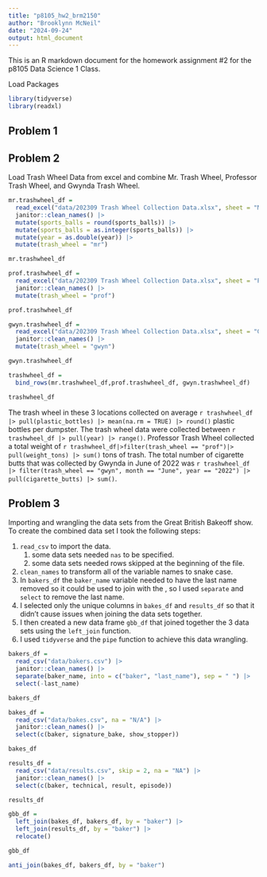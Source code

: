 ```yaml
---
title: "p8105_hw2_brm2150"
author: "Brooklynn McNeil"
date: "2024-09-24"
output: html_document
---
```


This is an R markdown document for the homework assignment #2 for the p8105 Data Science 1 Class.

Load Packages

```r
library(tidyverse)
library(readxl)
```

## Problem 1

## Problem 2

Load Trash Wheel Data from excel and combine Mr. Trash Wheel, Professor Trash Wheel, and Gwynda Trash Wheel.

```r
mr.trashwheel_df = 
  read_excel("data/202309 Trash Wheel Collection Data.xlsx", sheet = "Mr. Trash Wheel", range = "A2:N586", na = "") |>
  janitor::clean_names() |>
  mutate(sports_balls = round(sports_balls)) |>
  mutate(sports_balls = as.integer(sports_balls)) |>
  mutate(year = as.double(year)) |>
  mutate(trash_wheel = "mr")

mr.trashwheel_df

prof.trashwheel_df =  
  read_excel("data/202309 Trash Wheel Collection Data.xlsx", sheet = "Professor Trash Wheel", range = "A2:M108", na = "") |>
  janitor::clean_names() |>
  mutate(trash_wheel = "prof") 

prof.trashwheel_df

gwyn.trashwheel_df = 
  read_excel("data/202309 Trash Wheel Collection Data.xlsx", sheet = "Gwynnda Trash Wheel", range = "A2:L157", na = "") |>
  janitor::clean_names() |>
  mutate(trash_wheel = "gwyn") 

gwyn.trashwheel_df

trashwheel_df = 
  bind_rows(mr.trashwheel_df,prof.trashwheel_df, gwyn.trashwheel_df)

trashwheel_df
```

The trash wheel in these 3 locations collected on average `r trashwheel_df |> pull(plastic_bottles) |> mean(na.rm = TRUE) |> round()` plastic bottles per dumpster. The trash wheel data were collected between `r trashwheel_df |> pull(year) |> range()`. Professor Trash Wheel collected a total weight of `r trashwheel_df|>filter(trash_wheel == "prof")|> pull(weight_tons) |> sum()` tons of trash. The total number of cigarette butts that was collected by Gwynda in June of 2022 was `r trashwheel_df |> filter(trash_wheel == "gwyn", month == "June", year == "2022") |> pull(cigarette_butts) |> sum()`.

## Problem 3

Importing and wrangling the data sets from the Great British Bakeoff show. To create the combined data set I took the following steps:

1.  `read_csv` to import the data.
    1.  some data sets needed `nas` to be specified.
    2.  some data sets needed rows skipped at the beginning of the file.
2.  `clean_names` to transform all of the variable names to snake case.
3.  In `bakers_df` the `baker_name` variable needed to have the last name removed so it could be used to join with the , so I used `separate` and `select` to remove the last name.
4.  I selected only the unique columns in `bakes_df` and `results_df` so that it didn't cause issues when joining the data sets together.
5.  I then created a new data frame `gbb_df` that joined together the 3 data sets using the `left_join` function.
6.  I used `tidyverse` and the `pipe` function to achieve this data wrangling.

```r
bakers_df =
  read_csv("data/bakers.csv") |>
  janitor::clean_names() |>
  separate(baker_name, into = c("baker", "last_name"), sep = " ") |>
  select(-last_name)

bakers_df

bakes_df = 
  read_csv("data/bakes.csv", na = "N/A") |>
  janitor::clean_names() |>
  select(c(baker, signature_bake, show_stopper))

bakes_df

results_df = 
  read_csv("data/results.csv", skip = 2, na = "NA") |>
  janitor::clean_names() |>
  select(c(baker, technical, result, episode))

results_df

gbb_df = 
  left_join(bakes_df, bakers_df, by = "baker") |>
  left_join(results_df, by = "baker") |>
  relocate()

gbb_df

anti_join(bakes_df, bakers_df, by = "baker")

```
